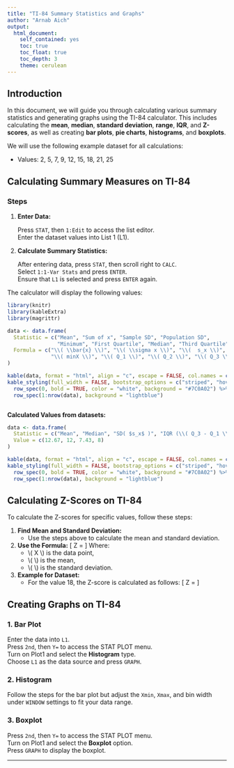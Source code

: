 ```yaml
---
title: "TI-84 Summary Statistics and Graphs"
author: "Arnab Aich"
output: 
  html_document:
    self_contained: yes
    toc: true
    toc_float: true
    toc_depth: 3
    theme: cerulean
---
```

<link rel="stylesheet" type="text/css" href="../styles.css">

## Introduction

In this document, we will guide you through calculating various summary statistics and generating graphs using the TI-84 calculator. This includes calculating the **mean**, **median**, **standard deviation**, **range**, **IQR**, and **Z-scores**, as well as creating **bar plots**, **pie charts**, **histograms**, and **boxplots**.

We will use the following example dataset for all calculations:

- Values: 2, 5, 7, 9, 12, 15, 18, 21, 25

## Calculating Summary Measures on TI-84

### Steps
1. **Enter Data:**
   <div class="calc-input">
   Press <code>STAT</code>, then <code>1:Edit</code> to access the list editor.<br>
   Enter the dataset values into List 1 (L1).
   </div>

2. **Calculate Summary Statistics:**
   <div class="calc-input">
   After entering data, press <code>STAT</code>, then scroll right to <code>CALC</code>.<br>
   Select <code>1:1-Var Stats</code> and press <code>ENTER</code>.<br>
   Ensure that <code>L1</code> is selected and press <code>ENTER</code> again.
   </div>

The calculator will display the following values:

```r
library(knitr)
library(kableExtra)
library(magrittr)

data <- data.frame(
  Statistic = c("Mean", "Sum of x", "Sample SD", "Population SD",
                "Minimum", "First Quartile", "Median", "Third Quartile", "Maximum"),
  Formula = c("\\( \\bar{x} \\)", "\\( \\sigma x \\)", "\\(  s_x \\)", "\\( \\sigma_x \\)",
              "\\( minX \\)", "\\( Q_1 \\)", "\\( Q_2 \\)", "\\( Q_3 \\)", "\\( \\text{maxX} \\)")
)

kable(data, format = "html", align = "c", escape = FALSE, col.names = c("Statistic", "Formula")) %>%
kable_styling(full_width = FALSE, bootstrap_options = c("striped", "hover", "condensed")) %>%
  row_spec(0, bold = TRUE, color = "white", background = "#7C0A02") %>%
  row_spec(1:nrow(data), background = "lightblue")



```
 **Calculated Values from datasets:**

```r

data <- data.frame(
  Statistic = c("Mean", "Median", "SD( $s_x$ )", "IQR (\\( Q_3 - Q_1 \\))"),
  Value = c(12.67, 12, 7.43, 8)
)

kable(data, format = "html", align = "c", escape = FALSE, col.names = c("Statistic", "Value")) %>%
kable_styling(full_width = FALSE, bootstrap_options = c("striped", "hover", "condensed")) %>%
  row_spec(0, bold = TRUE, color = "white", background = "#7C0A02") %>%
  row_spec(1:nrow(data), background = "lightblue")

```


## Calculating Z-Scores on TI-84

To calculate the Z-scores for specific values, follow these steps:

1. **Find Mean and Standard Deviation:**
   - Use the steps above to calculate the mean and standard deviation.

2. **Use the Formula:**
   \[
   Z = \frac{X - \mu}{\sigma}
   \]
   Where:
   - \\( X \\) is the data point,
   - \\( \mu \\) is the mean,
   - \\( \sigma \\) is the standard deviation.

3. **Example for Dataset:**
   - For the value 18, the Z-score is calculated as follows:
   \[
   Z = \frac{18 - 12.67}{7.43} \approx 0.72
   \]

## Creating Graphs on TI-84

### 1. **Bar Plot**
   <div class="calc-input">
   Enter the data into <code>L1</code>.<br>
   Press <code>2nd</code>, then <code>Y=</code> to access the STAT PLOT menu.<br>
   Turn on Plot1 and select the **Histogram** type.<br>
   Choose <code>L1</code> as the data source and press <code>GRAPH</code>.
   </div>

### 2. **Histogram**
   <div class="calc-input">
   Follow the steps for the bar plot but adjust the <code>Xmin</code>, <code>Xmax</code>, and bin width under <code>WINDOW</code> settings to fit your data range.
   </div>

### 3. **Boxplot**
   <div class="calc-input">
   Press <code>2nd</code>, then <code>Y=</code> to access the STAT PLOT menu.<br>
   Turn on Plot1 and select the **Boxplot** option.<br>
   Press <code>GRAPH</code> to display the boxplot.
   </div>

---
